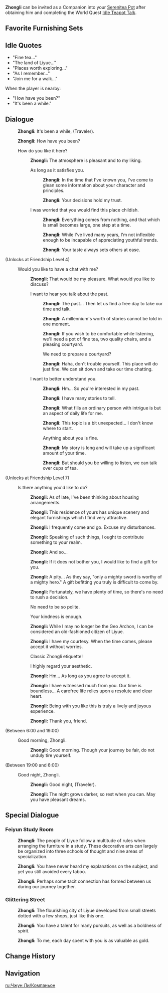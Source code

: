 {{CharacterTabs}}
{{Furnishing Infobox
|title          = Zhongli
|id             = 368118
|image          = Character Zhongli Thumb.png
|category       = Companion
|subcategory    = Companion
|rarity         = 5
|adeptal_energy = 300
|load           = 1200
|description    = Character In-Residence
}}
'''Zhongli''' can be invited as a Companion into your [[Serenitea Pot]] after obtaining him and completing the World Quest [[Idle Teapot Talk]].

==Favorite Furnishing Sets==
{{HousingCompanion|favorite}}
{{Companion Favor Table}}

==Idle Quotes==
*"Fine tea..."
*"The land of Liyue..."
*"Places worth exploring..."
*"As I remember..."
*"Join me for a walk..."

When the player is nearby:
*"How have you been?"
*"It's been a while."

==Dialogue==
{{Dialogue start}}
:{{A|vo zhongli mimitomo hello 01.ogg}} '''Zhongli:''' It's been a while, (Traveler).
:{{A|vo zhongli mimitomo hello 02.ogg}} '''Zhongli:''' How have you been?
:{{DIcon}} How do you like it here?
::{{A|vo zhongli mimitomo friendship1 01.ogg}} '''Zhongli:''' The atmosphere is pleasant and to my liking.
::{{DIcon}} As long as it satisfies you.
:::{{A|vo zhongli mimitomo friendship1 02a 1.ogg}} '''Zhongli:''' In the time that I've known you, I've come to glean some information about your character and principles.
:::{{A|vo zhongli mimitomo friendship1 02a 2.ogg}} '''Zhongli:''' Your decisions hold my trust.
::{{DIcon}} I was worried that you would find this place childish.
:::{{A|vo zhongli mimitomo friendship1 02b 1.ogg}} '''Zhongli:''' Everything comes from nothing, and that which is small becomes large, one step at a time.
:::{{A|vo zhongli mimitomo friendship1 02b 2.ogg}} '''Zhongli:''' While I've lived many years, I'm not inflexible enough to be incapable of appreciating youthful trends.
:::{{A|vo zhongli mimitomo friendship1 02b 3.ogg}} '''Zhongli:''' Your taste always sets others at ease.
;(Unlocks at Friendship Level 4)
:{{DIcon}} Would you like to have a chat with me?
::{{A|vo zhongli mimitomo friendship2 01.ogg}} '''Zhongli:''' That would be my pleasure. What would you like to discuss?
::{{DIcon}} I want to hear you talk about the past.
:::{{A|vo zhongli mimitomo friendship2 02a 1.ogg}} '''Zhongli:''' The past... Then let us find a free day to take our time and talk.
:::{{A|vo zhongli mimitomo friendship2 02a 2.ogg}} '''Zhongli:''' A millennium's worth of stories cannot be told in one moment.
:::{{A|vo zhongli mimitomo friendship2 02a 3.ogg}} '''Zhongli:''' If you wish to be comfortable while listening, we'll need a pot of fine tea, two quality chairs, and a pleasing courtyard.
:::{{DIcon}} We need to prepare a courtyard?
:::{{A|vo zhongli mimitomo friendship2 02a 4.ogg}} '''Zhongli:''' Haha, don't trouble yourself. This place will do just fine. We can sit down and take our time chatting.
::{{DIcon}} I want to better understand you.
:::{{A|vo zhongli mimitomo friendship2 02b 1.ogg}} '''Zhongli:''' Hm... So you're interested in my past.
:::{{A|vo zhongli mimitomo friendship2 02b 2.ogg}} '''Zhongli:''' I have many stories to tell.
:::{{A|vo zhongli mimitomo friendship2 02b 3.ogg}} '''Zhongli:''' What fills an ordinary person with intrigue is but an aspect of daily life for me.
:::{{A|vo zhongli mimitomo friendship2 02b 4.ogg}} '''Zhongli:''' This topic is a bit unexpected... I don't know where to start.
:::{{DIcon}} Anything about you is fine.
:::{{A|vo zhongli mimitomo friendship2 02b 5.ogg}} '''Zhongli:''' My story is long and will take up a significant amount of your time.
:::{{A|vo zhongli mimitomo friendship2 02b 6.ogg}} '''Zhongli:''' But should you be willing to listen, we can talk over cups of tea.
;(Unlocks at Friendship Level 7)
:{{DIcon}} Is there anything you'd like to do?
::{{A|vo zhongli mimitomo friendship3 01.ogg}} '''Zhongli:''' As of late, I've been thinking about housing arrangements.
::{{A|vo zhongli mimitomo friendship3 02.ogg}} '''Zhongli:''' This residence of yours has unique scenery and elegant furnishings which I find very attractive.
::{{A|vo zhongli mimitomo friendship3 03.ogg}} '''Zhongli:''' I frequently come and go. Excuse my disturbances.
::{{A|vo zhongli mimitomo friendship3 04.ogg}} '''Zhongli:''' Speaking of such things, I ought to contribute something to your realm.
::{{A|vo zhongli mimitomo friendship3 05.ogg}} '''Zhongli:''' And so...
::{{A|vo zhongli mimitomo friendship3 06.ogg}} '''Zhongli:''' If it does not bother you, I would like to find a gift for you.
::{{A|vo zhongli mimitomo friendship3 07.ogg}} '''Zhongli:''' A pity... As they say, "only a mighty sword is worthy of a mighty hero." A gift befitting you truly is difficult to come by.
::{{A|vo zhongli mimitomo friendship3 08.ogg}} '''Zhongli:''' Fortunately, we have plenty of time, so there's no need to rush a decision.
::{{DIcon}} No need to be so polite.
::{{DIcon}} Your kindness is enough.
::{{A|vo zhongli mimitomo friendship3 09.ogg}} '''Zhongli:''' While I may no longer be the Geo Archon, I can be considered an old-fashioned citizen of Liyue.
::{{A|vo zhongli mimitomo friendship3 10.ogg}} '''Zhongli:''' I have my courtesy. When the time comes, please accept it without worries.
::{{DIcon}} Classic Zhongli etiquette!
::{{DIcon}} I highly regard your aesthetic.
::{{A|vo zhongli mimitomo friendship3 11.ogg}} '''Zhongli:''' Hm... As long as you agree to accept it.
::{{A|vo zhongli mimitomo friendship3 12.ogg}} '''Zhongli:''' I have witnessed much from you. Our time is boundless... A carefree life relies upon a resolute and clear heart.
::{{A|vo zhongli mimitomo friendship3 13.ogg}} '''Zhongli:''' Being with you like this is truly a lively and joyous experience.
::{{A|vo zhongli mimitomo friendship3 14.ogg}} '''Zhongli:''' Thank you, friend.
;<nowiki>(Between 6:00 and 19:00)</nowiki>
:{{DIcon}} Good morning, Zhongli.
::{{A|vo zhongli mimitomo morning 01.ogg}} '''Zhongli:''' Good morning. Though your journey be fair, do not unduly tire yourself.
;<nowiki>(Between 19:00 and 6:00)</nowiki>
:{{DIcon}} Good night, Zhongli.
::{{A|vo zhongli mimitomo night 01.ogg}} '''Zhongli:''' Good night, (Traveler).
::{{A|vo zhongli mimitomo night 02.ogg}} '''Zhongli:''' The night grows darker, so rest when you can. May you have pleasant dreams.
{{Dialogue end}}

==Special Dialogue==
{{HousingCompanion|special}}

===Feiyun Study Room===
{{Dialogue start}}
:{{A|vo mimitomo ly zhongli study 01.ogg}} '''Zhongli:''' The people of Liyue follow a multitude of rules when arranging the furniture in a study. These decorative arts can largely be organized into three schools of thought and nine areas of specialization.
:{{A|vo mimitomo ly zhongli study 02.ogg}} '''Zhongli:''' You have never heard my explanations on the subject, and yet you still avoided every taboo.
:{{A|vo mimitomo ly zhongli study 03.ogg}} '''Zhongli:''' Perhaps some tacit connection has formed between us during our journey together.
{{Dialogue end}}

===Glittering Street===
{{Dialogue start}}
:{{A|vo mimitomo ly zhongli store 01.ogg}} '''Zhongli:''' The flourishing city of Liyue developed from small streets dotted with a few shops, just like this one.
:{{A|vo mimitomo ly zhongli store 02.ogg}} '''Zhongli:''' You have a talent for many pursuits, as well as a boldness of spirit.
:{{A|vo mimitomo ly zhongli store 03.ogg}} '''Zhongli:''' To me, each day spent with you is as valuable as gold.
{{Dialogue end}}

==Change History==
{{Change History|1.6}}

==Navigation==
{{Furnishing Navbox/Living|Companion}}

[[ru:Чжун Ли/Компаньон]]